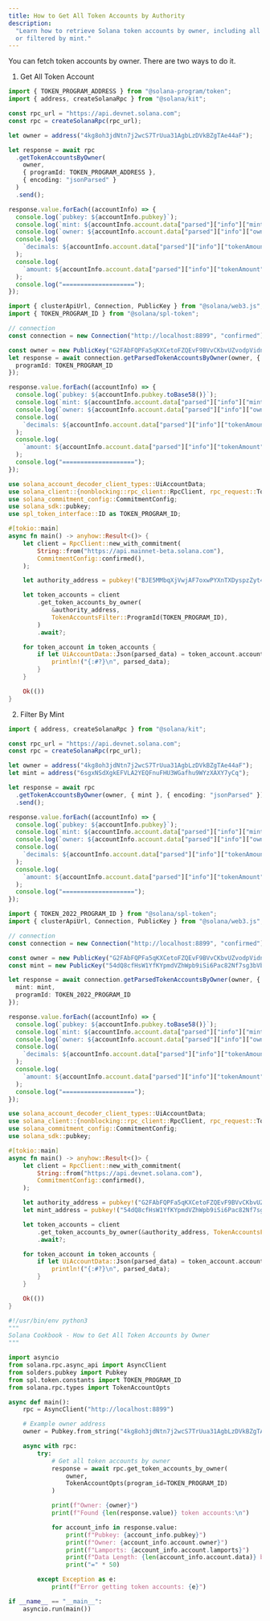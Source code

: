 ```yaml
---
title: How to Get All Token Accounts by Authority
description:
  "Learn how to retrieve Solana token accounts by owner, including all accounts
  or filtered by mint."
---
```


You can fetch token accounts by owner. There are two ways to do it.

1. Get All Token Account

<CodeTabs storage="cookbook" flags="r">

```ts !! title="Kit"
import { TOKEN_PROGRAM_ADDRESS } from "@solana-program/token";
import { address, createSolanaRpc } from "@solana/kit";

const rpc_url = "https://api.devnet.solana.com";
const rpc = createSolanaRpc(rpc_url);

let owner = address("4kg8oh3jdNtn7j2wcS7TrUua31AgbLzDVkBZgTAe44aF");

let response = await rpc
  .getTokenAccountsByOwner(
    owner,
    { programId: TOKEN_PROGRAM_ADDRESS },
    { encoding: "jsonParsed" }
  )
  .send();

response.value.forEach((accountInfo) => {
  console.log(`pubkey: ${accountInfo.pubkey}`);
  console.log(`mint: ${accountInfo.account.data["parsed"]["info"]["mint"]}`);
  console.log(`owner: ${accountInfo.account.data["parsed"]["info"]["owner"]}`);
  console.log(
    `decimals: ${accountInfo.account.data["parsed"]["info"]["tokenAmount"]["decimals"]}`
  );
  console.log(
    `amount: ${accountInfo.account.data["parsed"]["info"]["tokenAmount"]["amount"]}`
  );
  console.log("====================");
});
```

```typescript !! title="Legacy"
import { clusterApiUrl, Connection, PublicKey } from "@solana/web3.js";
import { TOKEN_PROGRAM_ID } from "@solana/spl-token";

// connection
const connection = new Connection("http://localhost:8899", "confirmed");

const owner = new PublicKey("G2FAbFQPFa5qKXCetoFZQEvF9BVvCKbvUZvodpVidnoY");
let response = await connection.getParsedTokenAccountsByOwner(owner, {
  programId: TOKEN_PROGRAM_ID
});

response.value.forEach((accountInfo) => {
  console.log(`pubkey: ${accountInfo.pubkey.toBase58()}`);
  console.log(`mint: ${accountInfo.account.data["parsed"]["info"]["mint"]}`);
  console.log(`owner: ${accountInfo.account.data["parsed"]["info"]["owner"]}`);
  console.log(
    `decimals: ${accountInfo.account.data["parsed"]["info"]["tokenAmount"]["decimals"]}`
  );
  console.log(
    `amount: ${accountInfo.account.data["parsed"]["info"]["tokenAmount"]["amount"]}`
  );
  console.log("====================");
});
```

```rust !! title="Rust"
use solana_account_decoder_client_types::UiAccountData;
use solana_client::{nonblocking::rpc_client::RpcClient, rpc_request::TokenAccountsFilter};
use solana_commitment_config::CommitmentConfig;
use solana_sdk::pubkey;
use spl_token_interface::ID as TOKEN_PROGRAM_ID;

#[tokio::main]
async fn main() -> anyhow::Result<()> {
    let client = RpcClient::new_with_commitment(
        String::from("https://api.mainnet-beta.solana.com"),
        CommitmentConfig::confirmed(),
    );

    let authority_address = pubkey!("BJE5MMbqXjVwjAF7oxwPYXnTXDyspzZyt4vwenNw5ruG");

    let token_accounts = client
        .get_token_accounts_by_owner(
            &authority_address,
            TokenAccountsFilter::ProgramId(TOKEN_PROGRAM_ID),
        )
        .await?;

    for token_account in token_accounts {
        if let UiAccountData::Json(parsed_data) = token_account.account.data {
            println!("{:#?}\n", parsed_data);
        }
    }

    Ok(())
}
```

</CodeTabs>

2. Filter By Mint

<CodeTabs storage="cookbook" flags="r">

```ts !! title="Kit"
import { address, createSolanaRpc } from "@solana/kit";

const rpc_url = "https://api.devnet.solana.com";
const rpc = createSolanaRpc(rpc_url);

let owner = address("4kg8oh3jdNtn7j2wcS7TrUua31AgbLzDVkBZgTAe44aF");
let mint = address("6sgxNSdXgkEFVLA2YEQFnuFHU3WGafhu9WYzXAXY7yCq");

let response = await rpc
  .getTokenAccountsByOwner(owner, { mint }, { encoding: "jsonParsed" })
  .send();

response.value.forEach((accountInfo) => {
  console.log(`pubkey: ${accountInfo.pubkey}`);
  console.log(`mint: ${accountInfo.account.data["parsed"]["info"]["mint"]}`);
  console.log(`owner: ${accountInfo.account.data["parsed"]["info"]["owner"]}`);
  console.log(
    `decimals: ${accountInfo.account.data["parsed"]["info"]["tokenAmount"]["decimals"]}`
  );
  console.log(
    `amount: ${accountInfo.account.data["parsed"]["info"]["tokenAmount"]["amount"]}`
  );
  console.log("====================");
});
```

```typescript !! title="Legacy"
import { TOKEN_2022_PROGRAM_ID } from "@solana/spl-token";
import { clusterApiUrl, Connection, PublicKey } from "@solana/web3.js";

// connection
const connection = new Connection("http://localhost:8899", "confirmed");

const owner = new PublicKey("G2FAbFQPFa5qKXCetoFZQEvF9BVvCKbvUZvodpVidnoY");
const mint = new PublicKey("54dQ8cfHsW1YfKYpmdVZhWpb9iSi6Pac82Nf7sg3bVb");

let response = await connection.getParsedTokenAccountsByOwner(owner, {
  mint: mint,
  programId: TOKEN_2022_PROGRAM_ID
});

response.value.forEach((accountInfo) => {
  console.log(`pubkey: ${accountInfo.pubkey.toBase58()}`);
  console.log(`mint: ${accountInfo.account.data["parsed"]["info"]["mint"]}`);
  console.log(`owner: ${accountInfo.account.data["parsed"]["info"]["owner"]}`);
  console.log(
    `decimals: ${accountInfo.account.data["parsed"]["info"]["tokenAmount"]["decimals"]}`
  );
  console.log(
    `amount: ${accountInfo.account.data["parsed"]["info"]["tokenAmount"]["amount"]}`
  );
  console.log("====================");
});
```

```rust !! title="Rust"
use solana_account_decoder_client_types::UiAccountData;
use solana_client::{nonblocking::rpc_client::RpcClient, rpc_request::TokenAccountsFilter};
use solana_commitment_config::CommitmentConfig;
use solana_sdk::pubkey;

#[tokio::main]
async fn main() -> anyhow::Result<()> {
    let client = RpcClient::new_with_commitment(
        String::from("https://api.devnet.solana.com"),
        CommitmentConfig::confirmed(),
    );

    let authority_address = pubkey!("G2FAbFQPFa5qKXCetoFZQEvF9BVvCKbvUZvodpVidnoY");
    let mint_address = pubkey!("54dQ8cfHsW1YfKYpmdVZhWpb9iSi6Pac82Nf7sg3bVb");

    let token_accounts = client
        .get_token_accounts_by_owner(&authority_address, TokenAccountsFilter::Mint(mint_address))
        .await?;

    for token_account in token_accounts {
        if let UiAccountData::Json(parsed_data) = token_account.account.data {
            println!("{:#?}\n", parsed_data);
        }
    }

    Ok(())
}
```

```py !! title="Python"
#!/usr/bin/env python3
"""
Solana Cookbook - How to Get All Token Accounts by Owner
"""

import asyncio
from solana.rpc.async_api import AsyncClient
from solders.pubkey import Pubkey
from spl.token.constants import TOKEN_PROGRAM_ID
from solana.rpc.types import TokenAccountOpts

async def main():
    rpc = AsyncClient("http://localhost:8899")

    # Example owner address
    owner = Pubkey.from_string("4kg8oh3jdNtn7j2wcS7TrUua31AgbLzDVkBZgTAe44aF")

    async with rpc:
        try:
            # Get all token accounts by owner
            response = await rpc.get_token_accounts_by_owner(
                owner,
                TokenAccountOpts(program_id=TOKEN_PROGRAM_ID)
            )

            print(f"Owner: {owner}")
            print(f"Found {len(response.value)} token accounts:\n")

            for account_info in response.value:
                print(f"Pubkey: {account_info.pubkey}")
                print(f"Owner: {account_info.account.owner}")
                print(f"Lamports: {account_info.account.lamports}")
                print(f"Data Length: {len(account_info.account.data)} bytes")
                print("=" * 50)

        except Exception as e:
            print(f"Error getting token accounts: {e}")

if __name__ == "__main__":
    asyncio.run(main())
```

</CodeTabs>
